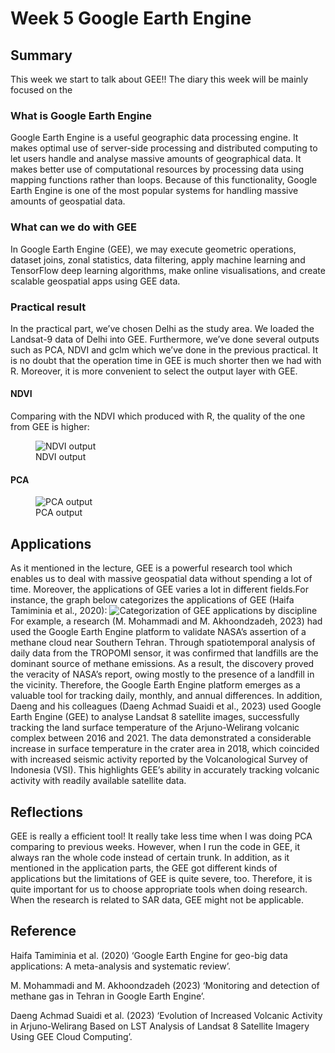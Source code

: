 # Week 5 Google Earth Engine

## Summary
This week we start to talk about GEE!! The diary this week will be mainly focused on the 

### What is Google Earth Engine
Google Earth Engine is a useful geographic data processing engine. It makes optimal use of server-side processing and distributed computing to let users handle and analyse massive amounts of geographical data. It makes better use of computational resources by processing data using mapping functions rather than loops. Because of this functionality, Google Earth Engine is one of the most popular systems for handling massive amounts of geospatial data.

### What can we do with GEE
In Google Earth Engine (GEE), we may execute geometric operations, dataset joins, zonal statistics, data filtering, apply machine learning and TensorFlow deep learning algorithms, make online visualisations, and create scalable geospatial apps using GEE data.

### Practical result
In the practical part, we've chosen Delhi as the study area. We loaded the Landsat-9 data of Delhi into GEE. Furthermore, we've done several outputs such as PCA, NDVI and gclm which we've done in the previous practical. It is no doubt that the operation time in GEE is much shorter then we had with R. Moreover, it is more convenient to select the output layer with GEE.

#### NDVI
Comparing with the NDVI which produced with R, the quality of the one from GEE is higher:

![NDVI output](img/Delhi%20NDVI.jpg)

#### PCA
![PCA output](img/屏幕截图%202024-03-12%20121447.jpg)

## Applications
As it mentioned in the lecture, GEE is a powerful research tool which enables us to deal with massive geospatial data without spending a lot of time. Moreover, the applications of GEE varies a lot in different fields.For instance, the graph below categorizes the applications of GEE (Haifa Tamiminia et al., 2020):
![Categorization of GEE applications by discipline](img/Categorization%20of%20GEE%20applications%20by%20discipline.jpg) 
For example, a research (M. Mohammadi and M. Akhoondzadeh, 2023) had used the Google Earth Engine platform to validate NASA's assertion of a methane cloud near Southern Tehran. Through spatiotemporal analysis of daily data from the TROPOMI sensor, it was confirmed that landfills are the dominant source of methane emissions. As a result, the discovery proved the veracity of NASA's report, owing mostly to the presence of a landfill in the vicinity. Therefore, the Google Earth Engine platform emerges as a valuable tool for tracking daily, monthly, and annual differences. In addition, Daeng and his colleagues (Daeng Achmad Suaidi et al., 2023) used Google Earth Engine (GEE) to analyse Landsat 8 satellite images, successfully tracking the land surface temperature of the Arjuno-Welirang volcanic complex between 2016 and 2021. The data demonstrated a considerable increase in surface temperature in the crater area in 2018, which coincided with increased seismic activity reported by the Volcanological Survey of Indonesia (VSI). This highlights GEE's ability in accurately tracking volcanic activity with readily available satellite data.

## Reflections
GEE is really a efficient tool! It really take less time when I was doing PCA comparing to previous weeks. However, when I run the code in GEE, it always ran the whole code instead of certain trunk. In addition, as it mentioned in the application parts, the GEE got different kinds of applications but the limitations of GEE is quite severe, too. Therefore, it is quite important for us to choose appropriate tools when doing research. When the research is related to SAR data, GEE might not be applicable.

## Reference
Haifa Tamiminia et al. (2020) 'Google Earth Engine for geo-big data applications: A meta-analysis and systematic review'.

M. Mohammadi and M. Akhoondzadeh (2023) 'Monitoring and detection of methane gas in Tehran in Google Earth Engine'.

Daeng Achmad Suaidi et al. (2023) 'Evolution of Increased Volcanic Activity in Arjuno-Welirang Based on LST Analysis of Landsat 8 Satellite Imagery Using GEE Cloud Computing'.
